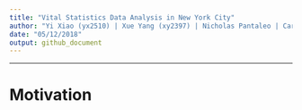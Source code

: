 ```yaml
---
title: "Vital Statistics Data Analysis in New York City"
author: "Yi Xiao (yx2510) | Xue Yang (xy2397) | Nicholas Pantaleo | Carolina Downie"
date: "05/12/2018"
output: github_document
---
```


***
#  **Motivation**